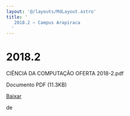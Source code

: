 ```yaml
---
layout: '@/layouts/MdLayout.astro'
title: '
   2018.2 — Campus Arapiraca
  '
---
```




2018.2
======











 CIÊNCIA DA COMPUTAÇÃO OFERTA 2018-2.pdf
   

 Documento PDF
 (11.3KB)
 

[Baixar](https://arapiraca.ufal.br/graduacao/ciencia-da-computacao/horarios/2018/oferta-academica-2018.2/%40%40download/file/CI%C3%8ANCIA%20DA%20COMPUTA%C3%87%C3%83O%20OFERTA%202018-2.pdf) 



























 de
 

















